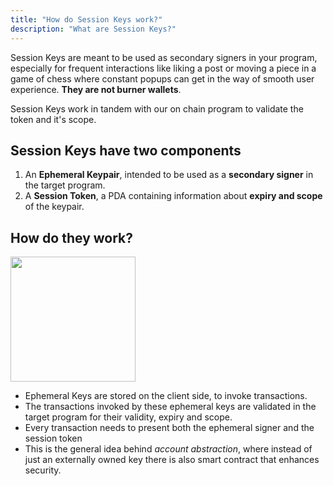 ```yaml
---
title: "How do Session Keys work?"
description: "What are Session Keys?"
---
```


Session Keys are meant to be used as secondary signers in your program, especially for frequent interactions like liking a post or moving a piece in a game of chess where constant popups can get in the way of smooth user experience. **They are not burner wallets**.&#x20;

Session Keys work in tandem with our on chain program to validate the token and it's scope.

## **Session Keys have two components**

1. An **Ephemeral Keypair**, intended to be used as a **secondary signer** in the target program.
2. A **Session Token**, a PDA containing information about **expiry and scope** of the keypair.

## **How do they work?**

<img height="200" src="/images/how_session_keys_work.png" />

* Ephemeral Keys are stored on the client side, to invoke transactions.
* The transactions invoked by these ephemeral keys are validated in the target program for their validity, expiry and scope.
* Every transaction needs to present both the ephemeral signer and the session token
* This is the general idea behind _account abstraction_, where instead of just an externally owned key there is also smart contract that enhances security.
